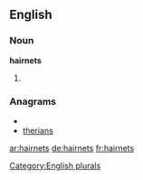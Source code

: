 ==English==

===Noun===
'''hairnets'''

# {{plural of|[[hairnet]]}}

===Anagrams===
* {{alphagram|aehinrst}}
* [[therians#English|therians]]

[[Category:English plurals]]

[[ar:hairnets]]
[[de:hairnets]]
[[fr:hairnets]]